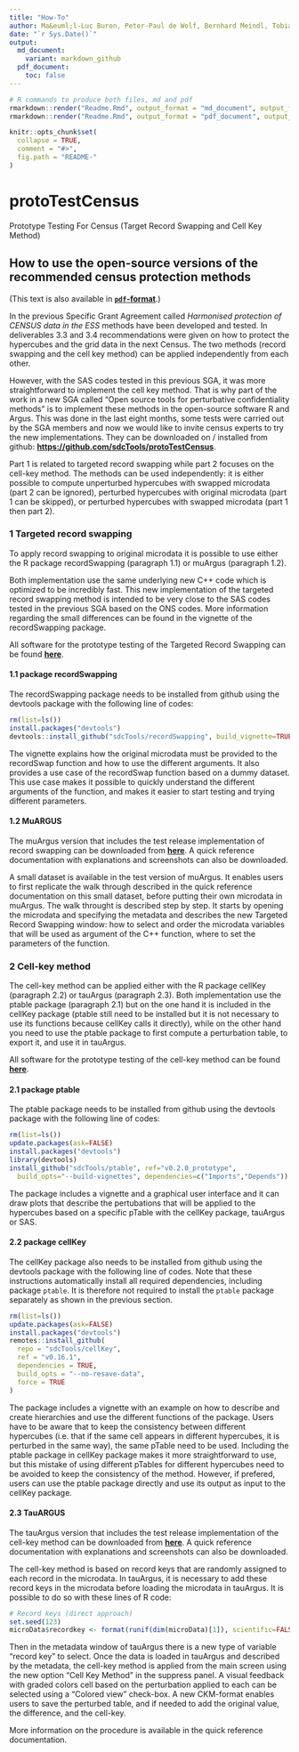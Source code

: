 ```yaml
---
title: "How-To"
author: Ma&euml;l-Luc Buron, Peter-Paul de Wolf, Bernhard Meindl, Tobias Enderle
date: "`r Sys.Date()`"
output:
  md_document:
    variant: markdown_github
  pdf_document:
    toc: false
---
```

  
<!-- README.md is generated from README.Rmd. Please edit that file -->

```r
# R commands to produce both files, md and pdf
rmarkdown::render("Readme.Rmd", output_format = "md_document", output_file = "README.md")
rmarkdown::render("Readme.Rmd", output_format = "pdf_document", output_file = "How_to.pdf")
```
  
```r
knitr::opts_chunk$set(
  collapse = TRUE,
  comment = "#>",
  fig.path = "README-"
)
```


# protoTestCensus
Prototype Testing For Census (Target Record Swapping and Cell Key Method)

## How to use the open-source versions of the recommended census protection methods 
(This text is also available in [**`pdf`-format**](https://github.com/sdcTools/protoTestCensus/blob/previous-content/How_to.pdf).)

In the previous Specific Grant Agreement called *Harmonised protection of CENSUS data in the ESS* methods have been developed and tested. In deliverables 3.3 and 3.4 recommendations were given on how to protect the hypercubes and the grid data in the next Census. The two methods (record swapping and the cell key method) can be applied independently from each other. 

However, with the SAS codes tested in this previous SGA, it was more straightforward to implement the cell key method. That is why part of the work in a new SGA called "Open source tools for perturbative confidentiality methods" is to implement these methods in the open-source software R and Argus. This was done in the last eight months, some tests were carried out by the SGA members and now we would like to invite census experts to try the new implementations. They can be downloaded on / installed from github: [**https://github.com/sdcTools/protoTestCensus**](https://github.com/sdcTools/protoTestCensus).
  
Part 1 is related to targeted record swapping while part 2 focuses on the cell-key method. The methods can be used independently: it is either possible to compute unperturbed hypercubes with swapped microdata (part 2 can be ignored), perturbed hypercubes with original microdata (part 1 can be skipped), or perturbed hypercubes with swapped microdata (part 1 then part 2).

### 1	Targeted record swapping

To apply record swapping to original microdata it is possible to use either the R package recordSwapping (paragraph 1.1) or muArgus (paragraph 1.2). 

Both implementation use the same underlying new C++ code which is optimized to be incredibly fast. This new implementation of the targeted record swapping method is intended to be very close to the SAS codes tested in the previous SGA based on the ONS codes. More information regarding the small differences can be found in the vignette of the recordSwapping package.

All software for the prototype testing of the Targeted Record Swapping can be found [**here**](https://github.com/sdcTools/protoTestCensus/tree/master/TargetedRecordSwapping).

#### 1.1	package recordSwapping 

The recordSwapping package needs to be installed from github using the devtools package with the following line of codes:

```r
rm(list=ls())
install.packages("devtools")
devtools::install_github("sdcTools/recordSwapping", build_vignette=TRUE)
```

The vignette explains how the original microdata must be provided to the recordSwap function and how to use the different arguments. 
It also provides a use case of the recordSwap function based on a dummy dataset. This use case makes it possible to quickly understand the different arguments of the function, and makes it easier to start testing and trying different parameters.

#### 1.2	MuARGUS

The muArgus version that includes the test release implementation of record swapping can be downloaded from [**here**](https://github.com/sdcTools/protoTestCensus/tree/master/TargetedRecordSwapping/Argus).
A quick reference documentation with explanations and screenshots can also be downloaded.

A small dataset is available in the test version of muArgus. It enables users to first replicate the walk through described in the quick reference documentation on this small dataset, before putting their own microdata in muArgus. The walk throught is described step by step. It starts by opening the microdata and specifying the metadata and describes the new Targeted Record Swapping window: how to select and order the microdata variables that will be used as argument of the C++ function, where to set the parameters of the function.

### 2	Cell-key method

The cell-key method can be applied either with the R package cellKey (paragraph 2.2) or tauArgus (paragraph 2.3). Both implementation use the ptable package (paragraph 2.1) but on the one hand it is included in the cellKey package (ptable still need to be installed but it is not necessary to use its functions because cellKey calls it directly), while on the other hand you need to use the ptable package to first compute a perturbation table, to export it, and use it in tauArgus.

All software for the prototype testing of the cell-key method can be found [**here**](https://github.com/sdcTools/protoTestCensus/tree/master/CellKey).

#### 2.1 package ptable

The ptable package needs to be installed from github using the devtools package with the following line of codes:
```r
rm(list=ls())
update.packages(ask=FALSE)
install.packages("devtools")
library(devtools)
install_github("sdcTools/ptable", ref="v0.2.0_prototype", 
  build_opts="--build-vignettes", dependencies=c("Imports","Depends"))
```

The package includes a vignette and a graphical user interface and it can draw plots that describe the pertubations that will be applied to the hypercubes based on a specific pTable with the cellKey package, tauArgus or SAS.

#### 2.2	package cellKey

The cellKey package also needs to be installed from github using the devtools package with the following line of codes. Note that these instructions automatically install all required dependencies, including package `ptable`. It is therefore not required to install the `ptable` package separately as shown in the previous section.
```r
rm(list=ls())
update.packages(ask=FALSE)
install.packages("devtools")
remotes::install_github(
  repo = "sdcTools/cellKey",
  ref = "v0.16.1",
  dependencies = TRUE,
  build_opts = "--no-resave-data",
  force = TRUE
)
```

The package includes a vignette with an example on how to describe and create hierarchies and use the different functions of the package. Users have to be aware that to keep the consistency between different hypercubes (i.e. that if the same cell appears in different hypercubes, it is perturbed in the same way), the same pTable need to be used. Including the ptable package in cellKey package makes it more straightforward to use, but this mistake of using different pTables for different hypercubes need to be avoided to keep the consistency of the method. However, if prefered, users can use the ptable package directly and use its output as input to the cellKey package.

#### 2.3 TauARGUS

The tauArgus version that includes the test release implementation of the cell-key method can be downloaded from [**here**](https://github.com/sdcTools/protoTestCensus/tree/master/CellKey/Argus).
A quick reference documentation with explanations and screenshots can also be downloaded.

The cell-key method is based on record keys that are randomly assigned to each record in the microdata. In tauArgus, it is necessary to add these record keys in the microdata before loading the microdata in tauArgus. It is possible to do so with these lines of R code:
```r
# Record keys (direct approach) 
set.seed(123) 
microData$recordkey <- format(runif(dim(microData)[1]), scientific=FALSE, nsmall=15)
```

Then in the metadata window of tauArgus there is a new type of variable "record key" to select.
Once the data is loaded in tauArgus and described by the metadata, the cell-key method is applied from the main screen using the new option "Cell Key Method" in the suppress panel. A visual feedback with graded colors cell based on the perturbation applied to each can be selected using a "Colored view" check-box.
A new CKM-format enables users to save the perturbed table, and if needed to add the original value, the difference, and the cell-key.

More information on the procedure is available in the quick reference documentation.

